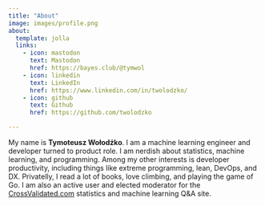 ```yaml
---
title: "About"
image: images/profile.png
about:
  template: jolla
  links:
    - icon: mastodon
      text: Mastodon
      href: https://bayes.club/@tymwol
    - icon: linkedin
      text: LinkedIn
      href: https://www.linkedin.com/in/twolodzko/
    - icon: github
      text: Github
      href: https://github.com/twolodzko

---
```


My name is <strong title="Timothy Wolodzko">Tymoteusz Wołodźko</strong>. I am a machine learning engineer and developer
turned to product role.
I am nerdish about statistics, machine learning, and programming.
Among my other interests is developer productivity, including things like extreme programming, lean, DevOps, and DX.
Privatelly, I read a lot of books, love climbing, and playing the game of Go.
I am also an active user and elected moderator for the [CrossValidated.com](https://stats.stackexchange.com/)
statistics and machine learning Q&A site.
